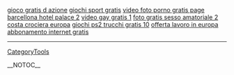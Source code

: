 <a href= http://gratis.squirtingtits.cn/gioco-gratis-d-azione.html >gioco gratis d azione</a>   <a href= http://gratis.squirtingtits.cn/giochi-sport-gratis.html >giochi sport gratis</a>   <a href= http://gratis.squirtingtits.cn/video-foto-porno-gratis.html >video foto porno gratis page</a>   <a href= http://hotel-barcellona.squirtingtits.cn/barcellona-hotel-palace.html >barcellona hotel palace 2</a>   <a href= http://gratis.squirtingtits.cn/video-gay-gratis.html >video gay gratis 1</a>   <a href= http://gratis.squirtingtits.cn/foto-gratis-sesso-amatoriale.html >foto gratis sesso amatoriale 2</a>   <a href= http://europa.squirtingtits.cn/costa-crociera-europa.html >costa crociera europa</a>   <a href= http://gratis.squirtingtits.cn/giochi-ps2-trucchi-gratis.html >giochi ps2 trucchi gratis 10</a>   <a href= http://europa.squirtingtits.cn/offerta-lavoro-in-europa.html >offerta lavoro in europa</a>   <a href= http://gratis.squirtingtits.cn/abbonamento-internet-gratis.html >abbonamento internet gratis</a>
----
[[CategoryTools]]

__NOTOC__